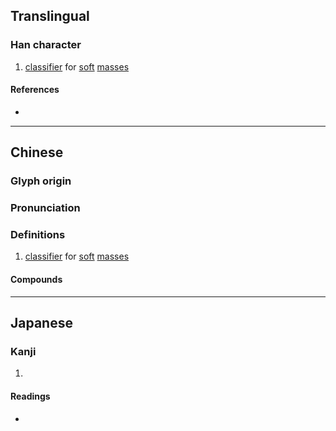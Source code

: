 {{character info}}
==Translingual==

===Han character===
{{Han char|rn=32|rad=土|as=05|sn=8|four=|canj=GIKE|ids=⿰土犮}}

# {{lb|mul|Cantonese}} [[classifier]] for [[soft]] [[mass]]es

====References====
* {{Han ref|kx=0227.040|dkj=05000|dj=0462.210|hdz=10430.080|uh=577A|ud=22394}}

----

==Chinese==
{{zh-forms}}

===Glyph origin===
{{Han etym}}

===Pronunciation===
{{zh-pron
|m=bá
|m-s=
|dg=
|c=pet6,paat6
|c-t=
|g=
|h=pfs=
|j=
|mb=
|md=
|mn=
|mn-t=
|w=
|x=
|mc=y
|oc=y
|cat=
}}

===Definitions===
{{zh-hanzi}}

# {{lb|zh|Cantonese}} [[classifier]] for [[soft]] [[mass]]es
#: {{zh-x|一 坺{pet6} 屎|excrement|C}}
#: {{zh-x|一 坺{pet6} 泥|a pile of dirt|C}}

====Compounds====
{{zh-der|濕坺坺}}

----

==Japanese==

===Kanji===
{{ja-kanji|grade=|rs=土05}}

# {{rfdef|ja|sort=土05}}

====Readings====
* {{ja-readings|on=[[はつ]] (hatsu), [[はち]] (hachi), [[ぼち]] (bochi)|kun=[[ちりのさま]] (chirinosama)}}